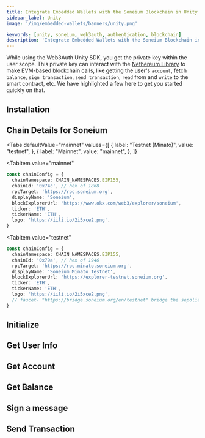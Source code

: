 ```yaml
---
title: Integrate Embedded Wallets with the Soneium Blockchain in Unity
sidebar_label: Unity
image: '/img/embedded-wallets/banners/unity.png'

keywords: [unity, soneium, web3auth, authentication, blockchain]
description: 'Integrate Embedded Wallets with the Soneium Blockchain in Unity | Embedded Wallets'
---
```



<SEO
  title="Integrate Embedded Wallets with the Soneium Blockchain in Unity"
  description="Integrate Embedded Wallets with the Soneium Blockchain in Unity | Embedded Wallets"
  image="https://docs.metamask.io/img/embedded-wallets/banners/soneium.png"
  slug="/embedded-wallets/connect-blockchain/evm/soneium/unity"
/>

While using the Web3Auth Unity SDK, you get the private key within the user scope. This private key can interact with the [Nethereum Library](https://nethereum.com/) to make EVM-based blockchain calls, like getting the user's `account`, fetch `balance`, `sign transaction`, `send transaction`, `read` from and `write` to the smart contract, etc. We have highlighted a few here to get you started quickly on that.

## Installation

<InstallationSnippet />

## Chain Details for Soneium

<Tabs
 defaultValue="mainnet"
  values={[
    { label: "Testnet (Minato)", value: "testnet", },
    { label: "Mainnet", value: "mainnet", },
  ]}

>

<TabItem
  value="mainnet"
>

```typescript
const chainConfig = {
  chainNamespace: CHAIN_NAMESPACES.EIP155,
  chainId: '0x74c', // hex of 1868
  rpcTarget: 'https://rpc.soneium.org',
  displayName: 'Soneium',
  blockExplorerUrl: 'https://www.okx.com/web3/explorer/soneium',
  ticker: 'ETH',
  tickerName: 'ETH',
  logo: 'https://iili.io/2i5xce2.png',
}
```

</TabItem>

<TabItem
  value="testnet"
>

```typescript
const chainConfig = {
  chainNamespace: CHAIN_NAMESPACES.EIP155,
  chainId: '0x79a', // hex of 1946
  rpcTarget: 'https://rpc.minato.soneium.org',
  displayName: 'Soneium Minato Testnet',
  blockExplorerUrl: 'https://explorer-testnet.soneium.org',
  ticker: 'ETH',
  tickerName: 'ETH',
  logo: 'https://iili.io/2i5xce2.png',
  // faucet- "https://bridge.soneium.org/en/testnet" bridge the sepolia ETH to Soneium
}
```

</TabItem>
</Tabs>

## Initialize

<InitialisationSnippet />

## Get User Info

<UserInfoSnippet />

## Get Account

<GetAccountSnippet />

## Get Balance

<GetBalanceSnippet />

## Sign a message

<SignMessageSnippet />

## Send Transaction

<SendTransactionSnippet />
